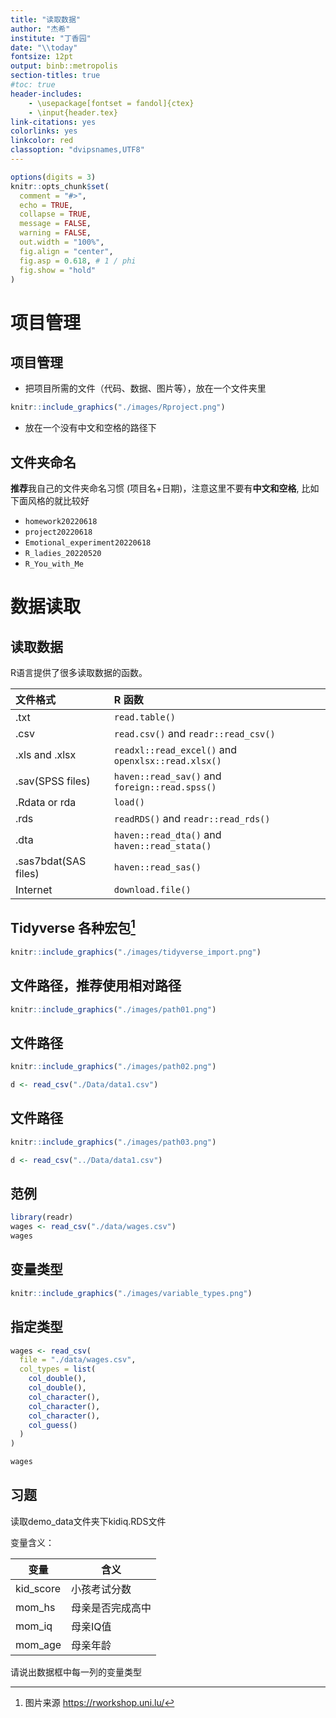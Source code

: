 ```yaml
---
title: "读取数据"
author: "杰希"
institute: "丁香园"
date: "\\today"
fontsize: 12pt
output: binb::metropolis
section-titles: true
#toc: true
header-includes:
    - \usepackage[fontset = fandol]{ctex}
    - \input{header.tex}
link-citations: yes
colorlinks: yes
linkcolor: red
classoption: "dvipsnames,UTF8"
---
```


```r
options(digits = 3)
knitr::opts_chunk$set(
  comment = "#>",
  echo = TRUE,
  collapse = TRUE,
  message = FALSE,
  warning = FALSE,
  out.width = "100%",
  fig.align = "center",
  fig.asp = 0.618, # 1 / phi
  fig.show = "hold"
)
```


# 项目管理

## 项目管理
- 把项目所需的文件（代码、数据、图片等），放在一个文件夹里

```r
knitr::include_graphics("./images/Rproject.png")
```

- 放在一个没有中文和空格的路径下

## 文件夹命名

**推荐**我自己的文件夹命名习惯 (项目名+日期)，注意这里不要有**中文和空格**, 比如下面风格的就比较好 

- `homework20220618`
- `project20220618`
- `Emotional_experiment20220618` 
- `R_ladies_20220520`
- `R_You_with_Me`



# 数据读取

## 读取数据 

R语言提供了很多读取数据的函数。
\footnotesize

|文件格式               | **R** 函数                                        |
|:----------------------|:--------------------------------------------------|
|.txt                   | `read.table()`                                    |
|.csv                   | `read.csv()` and `readr::read_csv()`              |
|.xls and .xlsx         | `readxl::read_excel()` and `openxlsx::read.xlsx()`|
|.sav(SPSS files)       | `haven::read_sav()` and `foreign::read.spss()`    |
|.Rdata or rda          | `load()`                                          |
|.rds                   | `readRDS()` and `readr::read_rds()`               |
|.dta                   | `haven::read_dta()` and `haven::read_stata()`     |
|.sas7bdat(SAS files)   | `haven::read_sas()`                               |
|Internet               | `download.file()`                                 |


## Tidyverse 各种宏包^[图片来源 <https://rworkshop.uni.lu/>]

```r
knitr::include_graphics("./images/tidyverse_import.png")
```


<!-- ## 文件路径 -->

<!-- 在读取文件时，路径的写法有如下方式（以图像文件"a.jpg"为例） -->

<!-- - 如果以当前项目文件为中心，图片在当前目录，它的路径 -->
<!-- "./a.jpg" -->

<!-- - 如果以当前项目文件为中心，图片在下一层目录的images文件夹 -->
<!-- "./images/a.jpg" -->

<!-- - 如果以当前项目文件为中心，图片在上一层目录下，它的路径 -->
<!-- "../a.jpg" -->

<!-- - 如果以当前项目文件为中心，图片在上一层目录的images文件夹，它的路径 -->
<!-- "../images/a.jpg" -->

<!-- - 从根目录出发，访问D盘的images文件"b.jpg"图片，它的路径 -->
<!-- "D:/images/b.jpg" -->


## 文件路径，推荐使用相对路径

```r
knitr::include_graphics("./images/path01.png")
```

## 文件路径

```r
knitr::include_graphics("./images/path02.png")
```

```r
d <- read_csv("./Data/data1.csv")
```




## 文件路径

```r
knitr::include_graphics("./images/path03.png")
```

```r
d <- read_csv("../Data/data1.csv")
```



## 范例 

```r
library(readr)
wages <- read_csv("./data/wages.csv")
wages
```

<!-- ## 数据探索 -->
<!-- ```{r} -->
<!-- dplyr::glimpse(wages) -->
<!-- ``` -->

## 变量类型

```r
knitr::include_graphics("./images/variable_types.png")
```

<!-- ## 范例  -->
<!-- ```{r} -->
<!-- library(readxl) -->
<!-- d <- read_excel("../demo_data/olympics.xlsx") -->
<!-- tail(d, 6) -->
<!-- ``` -->

<!-- ## 数据探索 -->
<!-- ```{r} -->
<!-- library(visdat) -->
<!-- vis_miss(d) -->
<!-- ``` -->


## 指定类型
\footnotesize
```r
wages <- read_csv(
  file = "./data/wages.csv",
  col_types = list(
    col_double(),
    col_double(),
    col_character(),
    col_character(),
    col_character(),
    col_guess()
  )
)
```


```r
wages
```



## 习题

读取demo_data文件夹下kidiq.RDS文件


变量含义：

| 变量       	| 含义             	|
|------------	|------------------	|
| kid_score  	| 小孩考试分数     	|
| mom_hs     	| 母亲是否完成高中 	|
| mom_iq     	| 母亲IQ值         	|
| mom_age    	| 母亲年龄         	|

请说出数据框中每一列的变量类型


